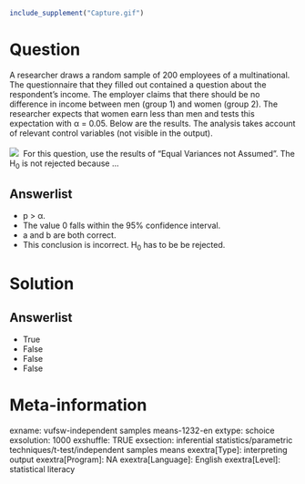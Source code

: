 ```r
include_supplement("Capture.gif")
```

Question
========
A researcher draws a random sample of 200 employees of a multinational.
The questionnaire that they filled out contained a question about the
respondent's income. The employer claims that there should be no
difference in income between men (group 1) and women (group 2). The
researcher expects that women earn less than men and tests this
expectation with α = 0.05. Below are the results. The analysis takes
account of relevant control variables (not visible in the output).  
   
![](Capture.gif) 
For this question, use the results of "Equal Variances not Assumed". The
H<sub>0</sub> is not rejected because ...

Answerlist
----------
* p &gt; α.
* The value 0 falls within the 95% confidence interval.
* a and b are both correct.
* This conclusion is incorrect. H<sub>0</sub> has to be be rejected.

Solution
========










Answerlist
----------
* True
* False
* False
* False

Meta-information
================
exname: vufsw-independent samples means-1232-en
extype: schoice
exsolution: 1000
exshuffle: TRUE
exsection: inferential statistics/parametric techniques/t-test/independent samples means
exextra[Type]: interpreting output
exextra[Program]: NA
exextra[Language]: English
exextra[Level]: statistical literacy


